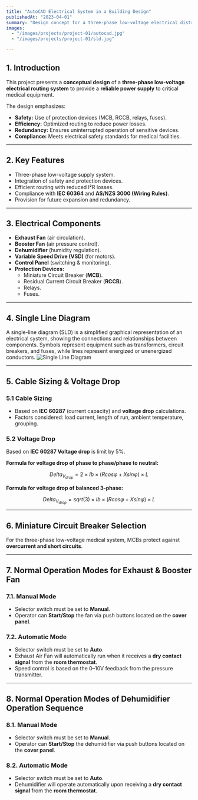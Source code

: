 ---
title: "AutoCAD Electrical System in a Building Design"
publishedAt: "2023-04-01"
summary: "Design concept for a three-phase low-voltage electrical distribution system to supply power to the medical equipment."
images:
  - "/images/projects/project-01/autocad.jpg"
  - "/images/projects/project-01/sld.jpg"

---

## 1. Introduction  
This project presents a **conceptual design** of a **three-phase low-voltage electrical routing system** to provide a **reliable power supply** to critical medical equipment.  

The design emphasizes:  
- **Safety:** Use of protection devices (MCB, RCCB, relays, fuses).  
- **Efficiency:** Optimized routing to reduce power losses.  
- **Redundancy:** Ensures uninterrupted operation of sensitive devices.  
- **Compliance:** Meets electrical safety standards for medical facilities.  

---

## 2. Key Features  
- Three-phase low-voltage supply system.  
- Integration of safety and protection devices.  
- Efficient routing with reduced I²R losses.  
- Compliance with **IEC 60364** and **AS/NZS 3000 (Wiring Rules)**.  
- Provision for future expansion and redundancy.  

---

## 3. Electrical Components  
- **Exhaust Fan** (air circulation).  
- **Booster Fan** (air pressure control).  
- **Dehumidifier** (humidity regulation).  
- **Variable Speed Drive (VSD)** (for motors).  
- **Control Panel** (switching & monitoring).  
- **Protection Devices:**  
  - Miniature Circuit Breaker (**MCB**).  
  - Residual Current Circuit Breaker (**RCCB**).  
  - Relays.  
  - Fuses.  

---

## 4. Single Line Diagram 

A single-line diagram (SLD) is a simplified graphical representation of an electrical system, showing the connections and relationships between components. Symbols represent equipment such as transformers, circuit breakers, and fuses, while lines represent energized or unenergized conductors.
![Single Line Diagram](/images/projects/project-01/sld.jpg)


---

## 5. Cable Sizing & Voltage Drop

### 5.1 Cable Sizing  
- Based on **IEC 60287** (current capacity) and **voltage drop** calculations.  
- Factors considered: load current, length of run, ambient temperature, grouping.  

### 5.2 Voltage Drop
Based on **IEC 60287 Voltage drop** is limit by 5%.

**Formula for voltage drop of phase to phase/phase to neutral:**  
```math
Delta_V_{drop} = 2 × Ib × (Rcosφ + Xsinφ) × L
```

**Formula for voltage drop of balanced 3-phase:**  
```math
Delta_V_{drop} = sqrt(3) × Ib × (Rcosφ + Xsinφ) × L
```
---

## 6. Miniature Circuit Breaker Selection

For the three-phase low-voltage medical system, MCBs protect against **overcurrent and short circuits**.  

---

## 7. Normal Operation Modes for Exhaust & Booster Fan

### 7.1. Manual Mode

- Selector switch must be set to **Manual**.
- Operator can **Start/Stop** the fan via push buttons located on the **cover panel**.

### 7.2. Automatic Mode

- Selector switch must be set to **Auto**.
- Exhaust Air Fan will automatically run when it receives a **dry contact signal** from the **room thermostat**.
- Speed control is based on the 0–10V feedback from the pressure transmitter.

---

## 8. Normal Operation Modes of Dehumidifier Operation Sequence  

### 8.1. Manual Mode

- Selector switch must be set to **Manual**.
- Operator can **Start/Stop** the dehumidifier via push buttons located on the **cover panel**.

### 8.2. Automatic Mode

- Selector switch must be set to **Auto**.
- Dehumidifier will operate automatically upon receiving a **dry contact signal** from the **room thermostat**.